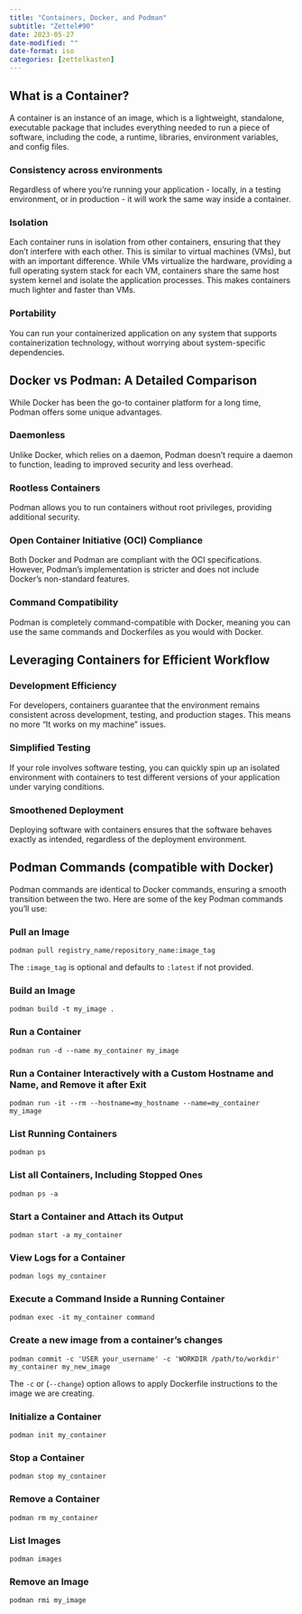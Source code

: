 ```yaml
---
title: "Containers, Docker, and Podman"
subtitle: "Zettel#90"
date: 2023-05-27
date-modified: ""
date-format: iso
categories: [zettelkasten]
---
```

## What is a Container?

A container is an instance of an image, which is a lightweight, standalone, executable package that includes everything needed to run a piece of software, including the code, a runtime, libraries, environment variables, and config files.

### Consistency across environments

Regardless of where you're running your application - locally, in a testing environment, or in production - it will work the same way inside a container.

### Isolation

Each container runs in isolation from other containers, ensuring that they don't interfere with each other. This is similar to virtual machines (VMs), but with an important difference. While VMs virtualize the hardware, providing a full operating system stack for each VM, containers share the same host system kernel and isolate the application processes. This makes containers much lighter and faster than VMs.

### Portability

You can run your containerized application on any system that supports containerization technology, without worrying about system-specific dependencies.

## Docker vs Podman: A Detailed Comparison

While Docker has been the go-to container platform for a long time, Podman offers some unique advantages.

### Daemonless

Unlike Docker, which relies on a daemon, Podman doesn't require a daemon to function, leading to improved security and less overhead.

### Rootless Containers

Podman allows you to run containers without root privileges, providing additional security.

### Open Container Initiative (OCI) Compliance

Both Docker and Podman are compliant with the OCI specifications. However, Podman's implementation is stricter and does not include Docker's non-standard features.

### Command Compatibility

Podman is completely command-compatible with Docker, meaning you can use the same commands and Dockerfiles as you would with Docker.

## Leveraging Containers for Efficient Workflow

### Development Efficiency

For developers, containers guarantee that the environment remains consistent across development, testing, and production stages. This means no more "It works on my machine" issues.

### Simplified Testing

If your role involves software testing, you can quickly spin up an isolated environment with containers to test different versions of your application under varying conditions.

### Smoothened Deployment

Deploying software with containers ensures that the software behaves exactly as intended, regardless of the deployment environment.

## Podman Commands (compatible with Docker)

Podman commands are identical to Docker commands, ensuring a smooth transition between the two. Here are some of the key Podman commands you'll use:

### Pull an Image

```
podman pull registry_name/repository_name:image_tag
```

The `:image_tag` is optional and defaults to `:latest` if not provided.

### Build an Image

```
podman build -t my_image .
```

### Run a Container

```
podman run -d --name my_container my_image
```

### Run a Container Interactively with a Custom Hostname and Name, and Remove it after Exit

```
podman run -it --rm --hostname=my_hostname --name=my_container my_image
```

### List Running Containers

```
podman ps
```

### List all Containers, Including Stopped Ones

```
podman ps -a
```

### Start a Container and Attach its Output

```
podman start -a my_container
```

### View Logs for a Container

```
podman logs my_container
```

### Execute a Command Inside a Running Container

```
podman exec -it my_container command
```

### Create a new image from a container's changes

```
podman commit -c 'USER your_username' -c 'WORKDIR /path/to/workdir' my_container my_new_image
```

The `-c` or (`--change`) option allows to apply Dockerfile instructions to the image we are creating.

### Initialize a Container

```
podman init my_container
```

### Stop a Container

```
podman stop my_container
```

### Remove a Container

```
podman rm my_container
```

### List Images

```
podman images
```

### Remove an Image

```
podman rmi my_image
```
